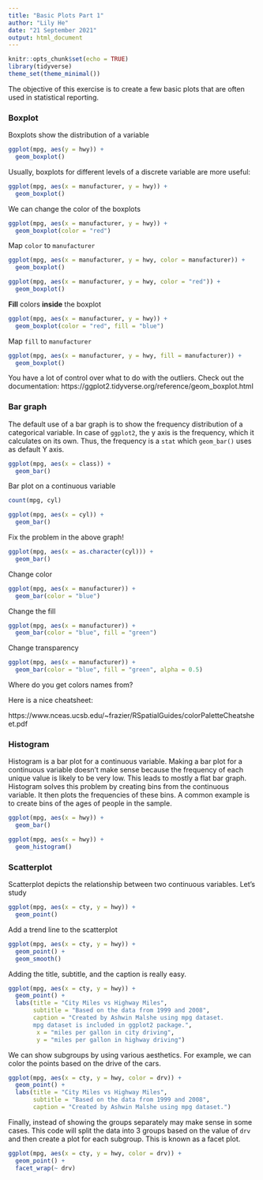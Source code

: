 ```yaml
---
title: "Basic Plots Part 1"
author: "Lily He"
date: "21 September 2021"
output: html_document
---
```


```r
knitr::opts_chunk$set(echo = TRUE)
library(tidyverse)
theme_set(theme_minimal())
```

The objective of this exercise is to create a few basic plots that are often used in statistical reporting.

### Boxplot

Boxplots show the distribution of a variable

```r
ggplot(mpg, aes(y = hwy)) +
  geom_boxplot() 
```


Usually, boxplots for different levels of a discrete variable are more useful:

```r
ggplot(mpg, aes(x = manufacturer, y = hwy)) +
  geom_boxplot()
```

We can change the color of the boxplots

```r
ggplot(mpg, aes(x = manufacturer, y = hwy)) +
  geom_boxplot(color = "red")
```

Map `color` to `manufacturer`

```r
ggplot(mpg, aes(x = manufacturer, y = hwy, color = manufacturer)) +
  geom_boxplot()
```

```r
ggplot(mpg, aes(x = manufacturer, y = hwy, color = "red")) +
  geom_boxplot()
```


**Fill** colors **inside** the boxplot

```r
ggplot(mpg, aes(x = manufacturer, y = hwy)) +
  geom_boxplot(color = "red", fill = "blue")
```

Map `fill` to `manufacturer`

```r
ggplot(mpg, aes(x = manufacturer, y = hwy, fill = manufacturer)) +
  geom_boxplot()
```

You have a lot of control over what to do with the outliers. Check out the documentation:
https://ggplot2.tidyverse.org/reference/geom_boxplot.html


### Bar graph

The default use of a bar graph is to show the frequency distribution of a categorical variable. In case of `ggplot2`, the y axis is the frequency, which it calculates on its own. Thus, the frequency is a `stat` which `geom_bar()` uses as default Y axis.

```r
ggplot(mpg, aes(x = class)) +
  geom_bar()
```


Bar plot on a continuous variable


```r
count(mpg, cyl)
```


```r
ggplot(mpg, aes(x = cyl)) +
  geom_bar()
```

Fix the problem in the above graph!


```r
ggplot(mpg, aes(x = as.character(cyl))) +
  geom_bar()
```

Change color

```r
ggplot(mpg, aes(x = manufacturer)) +
  geom_bar(color = "blue")
```

Change the fill

```r
ggplot(mpg, aes(x = manufacturer)) +
  geom_bar(color = "blue", fill = "green")
```

Change transparency

```r
ggplot(mpg, aes(x = manufacturer)) +
  geom_bar(color = "blue", fill = "green", alpha = 0.5)
```

Where do you get colors names from?

Here is a nice cheatsheet:

https://www.nceas.ucsb.edu/~frazier/RSpatialGuides/colorPaletteCheatsheet.pdf



### Histogram

Histogram is a bar plot for a continuous variable. Making a bar plot for a continuous variable doesn't make sense because the frequency of each unique value is likely to be very low. This leads to mostly a flat bar graph. Histogram solves this problem by creating bins from the continuous variable. It then plots the frequencies of these bins. A common example is to create bins of the ages of people in the sample.

```r
ggplot(mpg, aes(x = hwy)) +
  geom_bar()
```


```r
ggplot(mpg, aes(x = hwy)) +
  geom_histogram()
```

### Scatterplot

Scatterplot depicts the relationship between two continuous variables. Let's study 

```r
ggplot(mpg, aes(x = cty, y = hwy)) +
  geom_point()
```

Add a trend line to the scatterplot

```r
ggplot(mpg, aes(x = cty, y = hwy)) +
  geom_point() +
  geom_smooth()
```



Adding the title, subtitle, and the caption is really easy.


```r
ggplot(mpg, aes(x = cty, y = hwy)) +
  geom_point() +
  labs(title = "City Miles vs Highway Miles",
       subtitle = "Based on the data from 1999 and 2008",
       caption = "Created by Ashwin Malshe using mpg dataset.
       mpg dataset is included in ggplot2 package.",
        x = "miles per gallon in city driving",
        y = "miles per gallon in highway driving")
```


We can show subgroups by using various aesthetics. For example, we can color the points based on the drive of the cars.


```r
ggplot(mpg, aes(x = cty, y = hwy, color = drv)) +
  geom_point() +
  labs(title = "City Miles vs Highway Miles",
       subtitle = "Based on the data from 1999 and 2008",
       caption = "Created by Ashwin Malshe using mpg dataset.")
```


Finally, instead of showing the groups separately may make sense in some cases. This code will split the data into 3 groups based on the value of `drv` and then create a plot for each subgroup. This is known as a facet plot.


```r
ggplot(mpg, aes(x = cty, y = hwy, color = drv)) +
  geom_point() +
  facet_wrap(~ drv)
```

